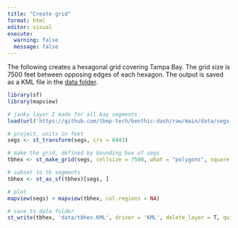 ```yaml
---
title: "Create grid"
format: html
editor: visual
execute:
  warning: false
  message: false
---
```


The following creates a hexagonal grid covering Tampa Bay.  The grid size is 7500 feet between opposing edges of each hexagon. The output is saved as a KML file in the [data folder](https://github.com/tbep-tech/tb-hex/tree/main/data){target="_blank"}. 

```r
library(sf)
library(mapview)

# janky layer I made for all bay segments 
load(url('https://github.com/tbep-tech/benthic-dash/raw/main/data/segs.RData'))

# project, units in feet
segs <- st_transform(segs, crs = 6443)

# make the grid, defined by bounding box of segs
tbhex <- st_make_grid(segs, cellsize = 7500, what = "polygons", square = F)

# subset to tb segments
tbhex <- st_as_sf(tbhex)[segs, ]

# plot
mapview(segs) + mapview(tbhex, col.regions = NA)

# save to data folder
st_write(tbhex, 'data/tbhex.KML', driver = 'KML', delete_layer = T, quiet = T)
```

